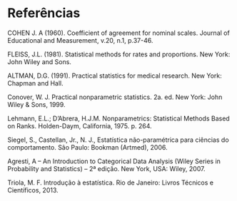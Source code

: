 # Referências {.unnumbered}

COHEN J. A (1960). Coefficient of agreement for nominal scales. Journal of Educational and Measurement, v.20, n.1, p.37-46.

FLEISS, J.L. (1981). Statistical methods for rates and proportions. New York: John Wiley and Sons.

ALTMAN, D.G. (1991). Practical statistics for medical research. New York: Chapman and Hall.

Conover, W. J. Practical nonparametric statistics. 2a. ed. New York: John Wiley & Sons, 1999.

Lehmann, E.L.; D'Abrera, H.J.M. Nonparametrics: Statistical Methods Based on Ranks. Holden-Daym, California, 1975. p. 264.

Siegel, S., Castellan, Jr., N. J., Estatística não-paramétrica para ciências do comportamento. São Paulo: Bookman (Artmed), 2006.

Agresti, A -- An Introduction to Categorical Data Analysis (Wiley Series in Probability and Statistics) -- 2ª edição. New York, USA: Wiley, 2007.

Triola, M. F. Introdução à estatística. Rio de Janeiro: Livros Técnicos e Científicos, 2013.
